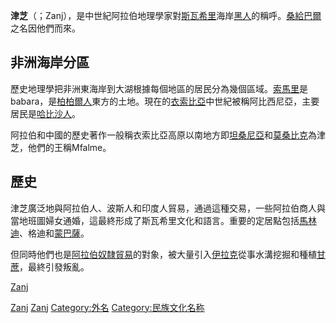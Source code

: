 {{unreferenced|time=2018-05-09T17:31:14+00:00}}
'''津芝'''（{{lang-ar|زنج}}；Zanj），是中世紀阿拉伯地理學家對[[斯瓦希里|斯瓦希里]]海岸[[黑人|黑人]]的稱呼。[[桑給巴爾|桑給巴爾]]之名因他們而來。

==非洲海岸分區==
歷史地理學把非洲東海岸到大湖根據每個地區的居民分為幾個區域。[[索馬里|索馬里]]是babara，是[[柏柏爾人|柏柏爾人]]東方的土地。現在的[[衣索比亞|衣索比亞]]中世紀被稱阿比西尼亞，主要居民是[[哈比沙人|哈比沙人]]。

阿拉伯和中國的歷史著作一般稱衣索比亞高原以南地方即[[坦桑尼亞|坦桑尼亞]]和[[莫桑比克|莫桑比克]]為津芝，他們的王稱Mfalme。

==歷史==
津芝廣泛地與阿拉伯人、波斯人和印度人貿易，通過這種交易，一些阿拉伯商人與當地班圖婦女通婚，這最終形成了斯瓦希里文化和語言。重要的定居點包括[[馬林迪|馬林迪]]、格迪和[[蒙巴薩|蒙巴薩]]。

但同時他們也是[[阿拉伯奴隸貿易|阿拉伯奴隸貿易]]的對象，被大量引入[[伊拉克|伊拉克]]從事水溝挖掘和種植[[甘蔗|甘蔗]]，最終引發叛亂。

[[category:東非|Zanj]]
[[Category:歷史地區|Zanj]]
[[Category:阿拉伯语词汇|Zanj]]
[[Category:外名|Category:外名]]
[[Category:民族文化名称|Category:民族文化名称]]
